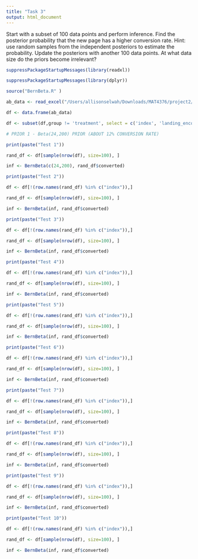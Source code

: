 ```yaml
---
title: "Task 3"
output: html_document
---
```


Start with a subset of 100 data points and perform inference. Find the posterior probability that the new page has a higher conversion rate. Hint: use random samples from the independent posteriors to estimate the probability. Update the posteriors with another 100 data points. At what data size do the priors become irrelevant?

```r
suppressPackageStartupMessages(library(readxl))

suppressPackageStartupMessages(library(dplyr))

source("BernBeta.R" )

ab_data <- read_excel("/Users/allisonselwah/Downloads/MAT4376/project2/ab_data_v2.xlsx")

df <- data.frame(ab_data)

df <- subset(df,group != 'treatment', select = c('index', 'landing_encoded','converted'))

# PRIOR 1 - Beta(24,200) PRIOR (ABOUT 12% CONVERSION RATE)

print(paste("Test 1"))

rand_df <- df[sample(nrow(df), size=100), ]

inf <- BernBeta(c(24,200), rand_df$converted)

print(paste("Test 2"))

df <- df[!(row.names(rand_df) %in% c("index")),]

rand_df <- df[sample(nrow(df), size=100), ]

inf <- BernBeta(inf, rand_df$converted)

print(paste("Test 3"))

df <- df[!(row.names(rand_df) %in% c("index")),]

rand_df <- df[sample(nrow(df), size=100), ]

inf <- BernBeta(inf, rand_df$converted)

print(paste("Test 4"))

df <- df[!(row.names(rand_df) %in% c("index")),]

rand_df <- df[sample(nrow(df), size=100), ]

inf <- BernBeta(inf, rand_df$converted)

print(paste("Test 5"))

df <- df[!(row.names(rand_df) %in% c("index")),]

rand_df <- df[sample(nrow(df), size=100), ]

inf <- BernBeta(inf, rand_df$converted)

print(paste("Test 6"))

df <- df[!(row.names(rand_df) %in% c("index")),]

rand_df <- df[sample(nrow(df), size=100), ]

inf <- BernBeta(inf, rand_df$converted)

print(paste("Test 7"))

df <- df[!(row.names(rand_df) %in% c("index")),]

rand_df <- df[sample(nrow(df), size=100), ]

inf <- BernBeta(inf, rand_df$converted)

print(paste("Test 8"))

df <- df[!(row.names(rand_df) %in% c("index")),]

rand_df <- df[sample(nrow(df), size=100), ]

inf <- BernBeta(inf, rand_df$converted)

print(paste("Test 9"))

df <- df[!(row.names(rand_df) %in% c("index")),]

rand_df <- df[sample(nrow(df), size=100), ]

inf <- BernBeta(inf, rand_df$converted)

print(paste("Test 10"))

df <- df[!(row.names(rand_df) %in% c("index")),]

rand_df <- df[sample(nrow(df), size=100), ]

inf <- BernBeta(inf, rand_df$converted)
```